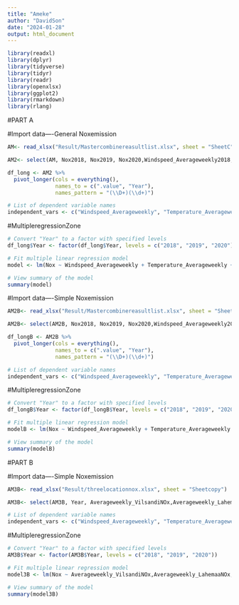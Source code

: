 ---
title: "Ameke"
author: "DavidSon"
date: "2024-01-28"
output: html_document
---

```{r plot_code, echo=FALSE}
library(readxl)
library(dplyr)
library(tidyverse)
library(tidyr)
library(readr)
library(openxlsx)
library(ggplot2)
library(rmarkdown)
library(rlang)
```


#PART A

#Import data----General Noxemission

```{r}
AM<- read_xlsx("Result/Mastercombinereasultlist.xlsx", sheet = "SheetC")
```

```{r}
AM2<- select(AM, Nox2018, Nox2019, Nox2020,Windspeed_Averageweekly2018, Temperature_Averageweekly2018, Windspeed_Averageweekly2019, Temperature_Averageweekly2019,Windspeed_Averageweekly2020, Temperature_Averageweekly2020, Noxemission_2018, Noxemission_2019, Noxemission_2020, Averageweekly_tempgrad_2018, Averageweekly_tempgrad_2019, Averageweekly_tempgrad_2020)
```


```{r}
df_long <- AM2 %>%
  pivot_longer(cols = everything(),
               names_to = c(".value", "Year"),
               names_pattern = "(\\D+)(\\d+)")
```

```{r}
# List of dependent variable names
independent_vars <- c("Windspeed_Averageweekly", "Temperature_Averageweekly", "Noxemission_")
```


#MultipleregressionZone

```{r}
# Convert "Year" to a factor with specified levels
df_long$Year <- factor(df_long$Year, levels = c("2018", "2019", "2020"))
```




```{r}
# Fit multiple linear regression model
model <- lm(Nox ~ Windspeed_Averageweekly + Temperature_Averageweekly + Noxemission_ + Averageweekly_tempgrad_, data = df_long)

# View summary of the model
summary(model)

```




#Import data----Simple Noxemission

```{r}
AM2B<- read_xlsx("Result/Mastercombinereasultlist.xlsx", sheet = "SheetB")
```

```{r}
AM2B<- select(AM2B, Nox2018, Nox2019, Nox2020,Windspeed_Averageweekly2018, Temperature_Averageweekly2018, Windspeed_Averageweekly2019, Temperature_Averageweekly2019,Windspeed_Averageweekly2020, Temperature_Averageweekly2020, Noxemission_2018, Noxemission_2019, Noxemission_2020, Averageweekly_tempgrad_2018, Averageweekly_tempgrad_2019, Averageweekly_tempgrad_2020)
```


```{r}
df_longB <- AM2B %>%
  pivot_longer(cols = everything(),
               names_to = c(".value", "Year"),
               names_pattern = "(\\D+)(\\d+)")
```

```{r}
# List of dependent variable names
independent_vars <- c("Windspeed_Averageweekly", "Temperature_Averageweekly", "Noxemission_")
```


#MultipleregressionZone

```{r}
# Convert "Year" to a factor with specified levels
df_longB$Year <- factor(df_longB$Year, levels = c("2018", "2019", "2020"))
```




```{r}
# Fit multiple linear regression model
modelB <- lm(Nox ~ Windspeed_Averageweekly + Temperature_Averageweekly + Noxemission_ + Averageweekly_tempgrad_, data = df_longB)

# View summary of the model
summary(modelB)

```


#PART B




#Import data----Simple Noxemission

```{r}
AM3B<- read_xlsx("Result/threelocationnox.xlsx", sheet = "Sheetcopy")
```

```{r}
AM3B<- select(AM3B, Year, Averageweekly_VilsandiNOx,Averageweekly_LahemaaNOx,   Averageweekly_SaarejärveNOx, Noxemission_, Noxemissionoverall_)
```


```{r}
# List of dependent variable names
independent_vars <- c("Windspeed_Averageweekly", "Temperature_Averageweekly", "Noxemission_")
```


#MultipleregressionZone

```{r}
# Convert "Year" to a factor with specified levels
AM3B$Year <- factor(AM3B$Year, levels = c("2018", "2019", "2020"))
```




```{r}
# Fit multiple linear regression model
model3B <- lm(Nox ~ Averageweekly_VilsandiNOx,Averageweekly_LahemaaNOx,Averageweekly_SaarejärveNOx, data = AM3B)

# View summary of the model
summary(model3B)

```







